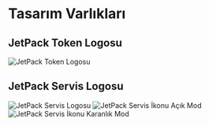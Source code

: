 # Tasarım Varlıkları

## JetPack Token Logosu

![JetPack Token Logosu](/images/jetpack.svg)

## JetPack Servis Logosu

![JetPack Servis Logosu](/images/jetpack_image.png)
![JetPack Servis İkonu Açık Mod](/images/jetpack_logo.svg)
![JetPack Servis İkonu Karanlık Mod](/images/jetpack_logo_dark.svg)